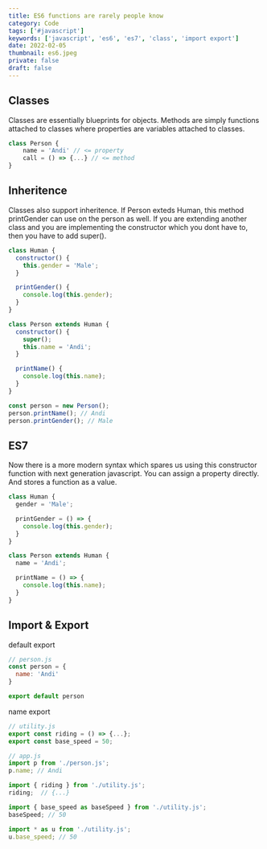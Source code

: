 ```yaml
---
title: ES6 functions are rarely people know
category: Code
tags: ['#javascript']
keywords: ['javascript', 'es6', 'es7', 'class', 'import export']
date: 2022-02-05
thumbnail: es6.jpeg
private: false
draft: false
---
```


## Classes

Classes are essentially blueprints for objects. Methods are simply functions attached to classes where properties are variables attached to classes.

```js
class Person {
    name = 'Andi' // <= property
    call = () => {...} // <= method
}
```

## Inheritence

Classes also support inheritence. If Person exteds Human, this method printGender can use on the person as well. If you are extending another class and you are implementing the constructor which you dont have to, then you have to add super().

```js
class Human {
  constructor() {
    this.gender = 'Male';
  }

  printGender() {
    console.log(this.gender);
  }
}

class Person extends Human {
  constructor() {
    super();
    this.name = 'Andi';
  }

  printName() {
    console.log(this.name);
  }
}

const person = new Person();
person.printName(); // Andi
person.printGender(); // Male
```

## ES7

Now there is a more modern syntax which spares us using this constructor function with next generation javascript. You can assign a property directly. And stores a function as a value.

```js
class Human {
  gender = 'Male';

  printGender = () => {
    console.log(this.gender);
  }
}

class Person extends Human {
  name = 'Andi';

  printName = () => {
    console.log(this.name);
  }
}
```

## Import & Export

default export
```js
// person.js
const person = {
  name: 'Andi'
}

export default person
```

name export
```js
// utility.js
export const riding = () => {...};
export const base_speed = 50;
```

```js
// app.js
import p from './person.js';
p.name; // Andi

import { riding } from './utility.js';
riding;  // {...}

import { base_speed as baseSpeed } from './utility.js';
baseSpeed; // 50

import * as u from './utility.js';
u.base_speed; // 50
```




